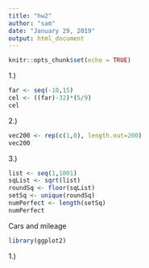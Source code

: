 ```yaml
---
title: "hw2"
author: "sam"
date: "January 29, 2019"
output: html_document
---
```


```r
knitr::opts_chunk$set(echo = TRUE)
```

1.)
```r
far <- seq(-10,15)
cel <- ((far)-32)*(5/9)
cel
```

2.)
```r
vec200 <- rep(c(1,0), length.out=200)
vec200
```

3.)
```r
list <- seq(1,1001)
sqList <- sqrt(list)
roundSq <- floor(sqList)
setSq <- unique(roundSq)
numPerfect <- length(setSq)
numPerfect
```

Cars and mileage
```r
library(ggplot2)
```

1.)

